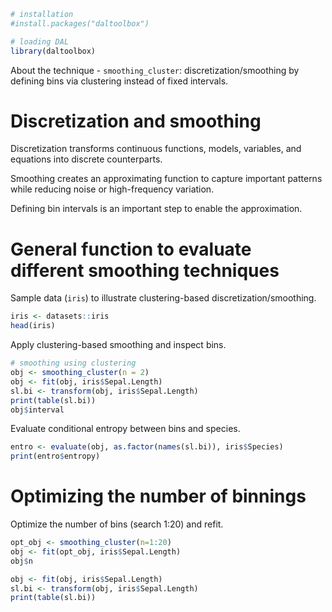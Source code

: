 ```r
# installation 
#install.packages("daltoolbox")

# loading DAL
library(daltoolbox) 
```

About the technique
- `smoothing_cluster`: discretization/smoothing by defining bins via clustering instead of fixed intervals.

# Discretization and smoothing
Discretization transforms continuous functions, models, variables, and equations into discrete counterparts.

Smoothing creates an approximating function to capture important patterns while reducing noise or high-frequency variation.

Defining bin intervals is an important step to enable the approximation.

# General function to evaluate different smoothing techniques

Sample data (`iris`) to illustrate clustering-based discretization/smoothing.
```r
iris <- datasets::iris
head(iris)
```

Apply clustering-based smoothing and inspect bins.
```r
# smoothing using clustering
obj <- smoothing_cluster(n = 2)  
obj <- fit(obj, iris$Sepal.Length)
sl.bi <- transform(obj, iris$Sepal.Length)
print(table(sl.bi))
obj$interval
```

Evaluate conditional entropy between bins and species.
```r
entro <- evaluate(obj, as.factor(names(sl.bi)), iris$Species)
print(entro$entropy)
```

# Optimizing the number of binnings

Optimize the number of bins (search 1:20) and refit.
```r
opt_obj <- smoothing_cluster(n=1:20)
obj <- fit(opt_obj, iris$Sepal.Length)
obj$n
```

```r
obj <- fit(obj, iris$Sepal.Length)
sl.bi <- transform(obj, iris$Sepal.Length)
print(table(sl.bi))
```


